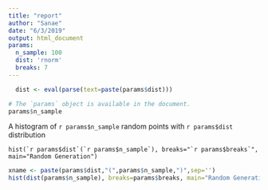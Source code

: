 ```yaml
---
title: "report"
author: "Sanae"
date: "6/3/2019"
output: html_document
params: 
  n_sample: 100
  dist: 'rnorm'
  breaks: 7
---
```

```r
  dist <- eval(parse(text=paste(params$dist)))
```

```r
# The `params` object is available in the document.
params$n_sample
```

A histogram of `r params$n_sample` random points with `r params$dist` distribution

<pre class="r"><code class="hljs">hist(`r params$dist`(`r params$n_sample`), breaks=<span class="hljs-string">"`r params$breaks`"</span>, main=<span class="hljs-string">"Random Generation"</span>)</code></pre>

```r
xname <- paste(params$dist,"(",params$n_sample,")",sep='')
hist(dist(params$n_sample), breaks=params$breaks, main="Random Generation", xlab = xname )
```